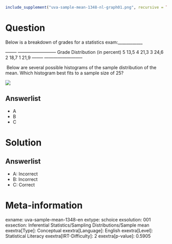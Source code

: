 ```r
include_supplement("uva-sample-mean-1348-nl-graph01.png", recursive = TRUE)
```

Question
========

Below is a breakdown of grades for a statistics exam:____________ \

  -------- -------------------------- Grade Distribution (in percent) 5 13,5 4 21,3 3 24,6 2 18,7 1 21,9 -------- --------------------------

\ Below are several possible histograms of the sample distribution of the mean. Which histogram best fits to a sample size of 25?

![](uva-sample-mean-1348-nl-graph01.png)

Answerlist
----------

* A
* B
* C

Solution
========

Answerlist
----------

* A: Incorrect
* B: Incorrect
* C: Correct

Meta-information
================
exname: uva-sample-mean-1348-en
extype: schoice
exsolution: 001
exsection: Inferential Statistics/Sampling Distributions/Sample mean
exextra[Type]: Conceptual
exextra[Language]: English
exextra[Level]: Statistical Literacy
exextra[IRT-Difficulty]: 2
exextra[p-value]: 0.5905
